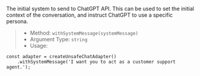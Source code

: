 The initial system to send to ChatGPT API. This can be used to set the initial context of the conversation, and
instruct ChatGPT to use a specific persona.

> * Method: `withSystemMessage(systemMessage)`
> * Argument Type: `string`
> * Usage:

```tsx
const adapter = createUnsafeChatAdapter()
    .withSystemMessage('I want you to act as a customer support agent.');
```
